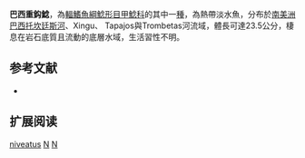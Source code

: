 {{Speciesbox
| name = 巴西重鈎鯰
| image = Baryancistrus niveatus - Castelnau.jpg
| image_width = 250px
| image_caption = 
| status = NE
| status_system = IUCN3.1
| genus = Baryancistrus
| species = niveatus
| authority = [[Castelnau|Castelnau]], 1855
| synonyms = *''Hypostomus niveatus'',Castelnau, 1855
*''Parancistrus niveatus'',Castelnau, 1855
}}

'''巴西重鈎鯰'''，為[[輻鰭魚綱|輻鰭魚綱]][[鯰形目|鯰形目]][[甲鯰科|甲鯰科]]的其中一[[種|種]]，為熱帶淡水魚，分布於[[南美洲|南美洲]][[巴西|巴西]][[托坎廷斯河|托坎廷斯河]]、Xingu、 Tapajos與Trombetas河流域，體長可達23.5公分，棲息在岩石底質且流動的底層水域，生活習性不明。

==参考文献==
*{{FishBase_species|genus=Baryancistrus|species=niveatus |year=2014|month=11}}

== 扩展阅读 ==
{{refbegin}}
{{wikispecies-inline|Baryancistrus niveatus |巴西重鈎鯰}}
{{refend}}
{{Taxonbar|from=Q430641}}

[[Category:重鈎鯰屬|niveatus]]
[[Category:1855年描述的鱼类|N]]
[[Category:巴西鱼类|N]]
